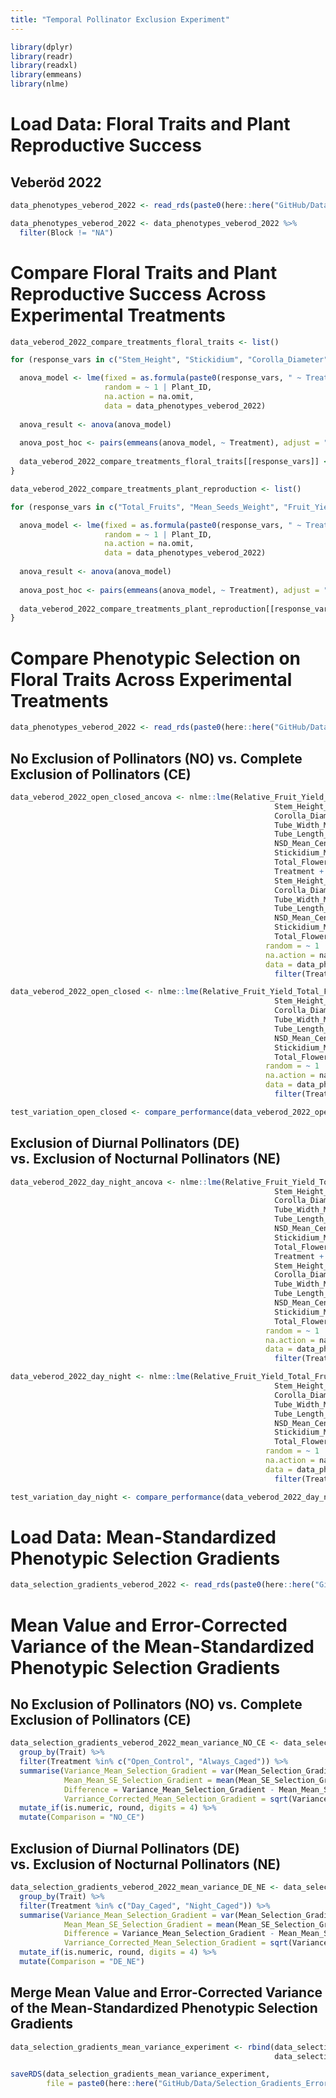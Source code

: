 ```yaml
---
title: "Temporal Pollinator Exclusion Experiment"
---
```


```r
library(dplyr)
library(readr)
library(readxl)
library(emmeans)
library(nlme)
```

# Load Data: Floral Traits and Plant Reproductive Success

## Veberöd 2022

```r
data_phenotypes_veberod_2022 <- read_rds(paste0(here::here("GitHub/Data/Data_Phenotypes_Veberod_2022.rds")))
```

```r
data_phenotypes_veberod_2022 <- data_phenotypes_veberod_2022 %>% 
  filter(Block != "NA")
```

# Compare Floral Traits and Plant Reproductive Success Across Experimental Treatments

```r
data_veberod_2022_compare_treatments_floral_traits <- list()

for (response_vars in c("Stem_Height", "Stickidium", "Corolla_Diameter", "Tube_Width", "Tube_Length", "NSD", "Total_Flowers")) {

  anova_model <- lme(fixed = as.formula(paste0(response_vars, " ~ Treatment")),
                     random = ~ 1 | Plant_ID,
                     na.action = na.omit,
                     data = data_phenotypes_veberod_2022)
  
  anova_result <- anova(anova_model)
  
  anova_post_hoc <- pairs(emmeans(anova_model, ~ Treatment), adjust = "bonferroni")
  
  data_veberod_2022_compare_treatments_floral_traits[[response_vars]] <- list(anova_result, anova_post_hoc)
}
```

```r
data_veberod_2022_compare_treatments_plant_reproduction <- list()

for (response_vars in c("Total_Fruits", "Mean_Seeds_Weight", "Fruit_Yield_Total_Fruits")) {

  anova_model <- lme(fixed = as.formula(paste0(response_vars, " ~ Treatment")),
                     random = ~ 1 | Plant_ID,
                     na.action = na.omit,
                     data = data_phenotypes_veberod_2022)
  
  anova_result <- anova(anova_model)
  
  anova_post_hoc <- pairs(emmeans(anova_model, ~ Treatment), adjust = "bonferroni")
  
  data_veberod_2022_compare_treatments_plant_reproduction[[response_vars]] <- list(anova_result, anova_post_hoc)
}
```

# Compare Phenotypic Selection on Floral Traits Across Experimental Treatments

```r
data_phenotypes_veberod_2022 <- read_rds(paste0(here::here("GitHub/Data/Data_Phenotypes_Veberod_2022.rds")))
```

## No Exclusion of Pollinators (NO) vs. Complete Exclusion of Pollinators (CE)

```r
data_veberod_2022_open_closed_ancova <- nlme::lme(Relative_Fruit_Yield_Total_Fruits ~
                                                           Stem_Height_Mean_Centred +
                                                           Corolla_Diameter_Mean_Centred +
                                                           Tube_Width_Mean_Centred +
                                                           Tube_Length_Mean_Centred +
                                                           NSD_Mean_Centred +
                                                           Stickidium_Mean_Centred +
                                                           Total_Flowers_Mean_Centred +
                                                           Treatment +
                                                           Stem_Height_Mean_Centred:Treatment +
                                                           Corolla_Diameter_Mean_Centred:Treatment +
                                                           Tube_Width_Mean_Centred:Treatment +
                                                           Tube_Length_Mean_Centred:Treatment +
                                                           NSD_Mean_Centred:Treatment +
                                                           Stickidium_Mean_Centred:Treatment +
                                                           Total_Flowers_Mean_Centred:Treatment,
                                                         random = ~ 1 | Plant_ID,
                                                         na.action = na.omit,
                                                         data = data_phenotypes_veberod_2022 %>% 
                                                           filter(Treatment %in% c("Open_Control", "Always_Caged")))
```

```r
data_veberod_2022_open_closed <- nlme::lme(Relative_Fruit_Yield_Total_Fruits ~
                                                           Stem_Height_Mean_Centred +
                                                           Corolla_Diameter_Mean_Centred +
                                                           Tube_Width_Mean_Centred +
                                                           Tube_Length_Mean_Centred +
                                                           NSD_Mean_Centred +
                                                           Stickidium_Mean_Centred +
                                                           Total_Flowers_Mean_Centred,
                                                         random = ~ 1 | Plant_ID,
                                                         na.action = na.omit,
                                                         data = data_phenotypes_veberod_2022 %>% 
                                                           filter(Treatment %in% c("Open_Control", "Always_Caged")))
```

```r
test_variation_open_closed <- compare_performance(data_veberod_2022_open_closed_ancova, data_veberod_2022_open_closed)
```

## Exclusion of Diurnal Pollinators (DE) vs. Exclusion of Nocturnal Pollinators (NE)

```r
data_veberod_2022_day_night_ancova <- nlme::lme(Relative_Fruit_Yield_Total_Fruits ~
                                                           Stem_Height_Mean_Centred +
                                                           Corolla_Diameter_Mean_Centred +
                                                           Tube_Width_Mean_Centred +
                                                           Tube_Length_Mean_Centred +
                                                           NSD_Mean_Centred +
                                                           Stickidium_Mean_Centred +
                                                           Total_Flowers_Mean_Centred +
                                                           Treatment +
                                                           Stem_Height_Mean_Centred:Treatment +
                                                           Corolla_Diameter_Mean_Centred:Treatment +
                                                           Tube_Width_Mean_Centred:Treatment +
                                                           Tube_Length_Mean_Centred:Treatment +
                                                           NSD_Mean_Centred:Treatment +
                                                           Stickidium_Mean_Centred:Treatment +
                                                           Total_Flowers_Mean_Centred:Treatment,
                                                         random = ~ 1 | Plant_ID,
                                                         na.action = na.omit,
                                                         data = data_phenotypes_veberod_2022 %>% 
                                                           filter(Treatment %in% c("Day_Caged", "Night_Caged")))
```

```r
data_veberod_2022_day_night <- nlme::lme(Relative_Fruit_Yield_Total_Fruits ~
                                                           Stem_Height_Mean_Centred +
                                                           Corolla_Diameter_Mean_Centred +
                                                           Tube_Width_Mean_Centred +
                                                           Tube_Length_Mean_Centred +
                                                           NSD_Mean_Centred +
                                                           Stickidium_Mean_Centred +
                                                           Total_Flowers_Mean_Centred,
                                                         random = ~ 1 | Plant_ID,
                                                         na.action = na.omit,
                                                         data = data_phenotypes_veberod_2022 %>% 
                                                           filter(Treatment %in% c("Day_Caged", "Night_Caged")))
```

```r
test_variation_day_night <- compare_performance(data_veberod_2022_day_night_ancova, data_veberod_2022_day_night)
```

# Load Data: Mean-Standardized Phenotypic Selection Gradients

```r
data_selection_gradients_veberod_2022 <- read_rds(paste0(here::here("GitHub/Data/Selection_Gradients_Veberod_2022.rds")))
```

# Mean Value and Error-Corrected Variance of the Mean-Standardized Phenotypic Selection Gradients

## No Exclusion of Pollinators (NO) vs. Complete Exclusion of Pollinators (CE)

```r
data_selection_gradients_veberod_2022_mean_variance_NO_CE <- data_selection_gradients_veberod_2022 %>% 
  group_by(Trait) %>% 
  filter(Treatment %in% c("Open_Control", "Always_Caged")) %>% 
  summarise(Variance_Mean_Selection_Gradient = var(Mean_Selection_Gradient),
            Mean_Mean_SE_Selection_Gradient = mean(Mean_SE_Selection_Gradient^2),
            Difference = Variance_Mean_Selection_Gradient - Mean_Mean_SE_Selection_Gradient,
            Varriance_Corrected_Mean_Selection_Gradient = sqrt(Variance_Mean_Selection_Gradient - Mean_Mean_SE_Selection_Gradient)) %>% 
  mutate_if(is.numeric, round, digits = 4) %>% 
  mutate(Comparison = "NO_CE")
```

## Exclusion of Diurnal Pollinators (DE) vs. Exclusion of Nocturnal Pollinators (NE)

```r
data_selection_gradients_veberod_2022_mean_variance_DE_NE <- data_selection_gradients_veberod_2022 %>% 
  group_by(Trait) %>% 
  filter(Treatment %in% c("Day_Caged", "Night_Caged")) %>% 
  summarise(Variance_Mean_Selection_Gradient = var(Mean_Selection_Gradient),
            Mean_Mean_SE_Selection_Gradient = mean(Mean_SE_Selection_Gradient^2),
            Difference = Variance_Mean_Selection_Gradient - Mean_Mean_SE_Selection_Gradient,
            Varriance_Corrected_Mean_Selection_Gradient = sqrt(Variance_Mean_Selection_Gradient - Mean_Mean_SE_Selection_Gradient)) %>% 
  mutate_if(is.numeric, round, digits = 4) %>% 
  mutate(Comparison = "DE_NE")
```

## Merge Mean Value and Error-Corrected Variance of the Mean-Standardized Phenotypic Selection Gradients

```r
data_selection_gradients_mean_variance_experiment <- rbind(data_selection_gradients_veberod_2022_mean_variance_NO_CE,
                                                           data_selection_gradients_veberod_2022_mean_variance_DE_NE)
```

```r
saveRDS(data_selection_gradients_mean_variance_experiment, 
        file = paste0(here::here("GitHub/Data/Selection_Gradients_Error_Corrected_Experiment.rds")))
```